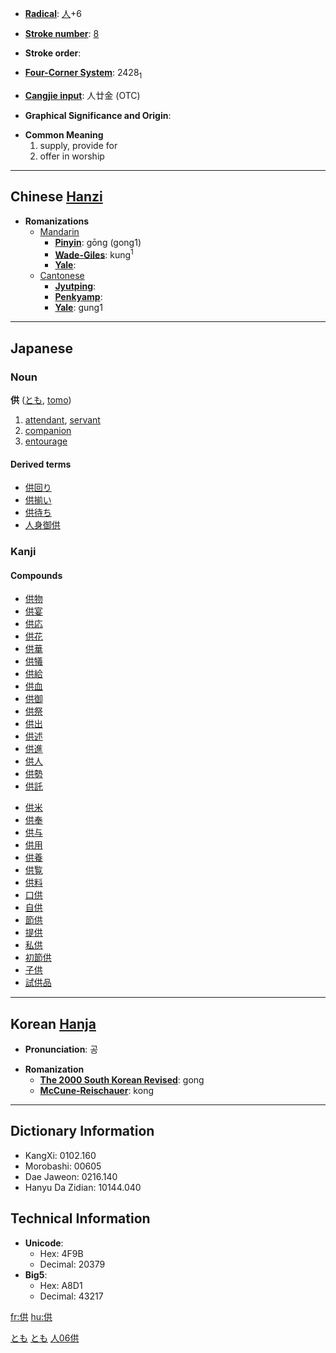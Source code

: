 * '''[[Wiktionary:Chinese radical index| Radical]]''': [[Wiktionary:Chinese radical index 人|人]]+6

* '''[[Wiktionary:Chinese total strokes index|Stroke number]]''': [[Wiktionary:Chinese total strokes index 8|8]]

* '''Stroke order''': 

* '''[[Wiktionary:Chinese four corner index|Four-Corner System]]''': 2428<sub>1</sub>

* '''[[Wiktionary:Chinese Cangjie index|Cangjie input]]''': 人廿金 (OTC)

* '''Graphical Significance and Origin''': 

* '''Common Meaning'''
*#supply, provide for
*# offer in worship


----

== Chinese [[Hanzi]] ==

* '''Romanizations'''
** [[Mandarin]]
*** '''[[Pinyin]]''': gōng (gong1)
*** '''[[Wade-Giles]]''': kung<sup>1</sup>
*** '''[[Yale]]''': 
**[[Cantonese]]
***'''[[Jyutping]]''':
***'''[[Penkyamp]]''': 
***'''[[Yale]]''': gung1


----

==Japanese==
[[Category:Japanese language|とも]]
===Noun===
[[Category:Japanese nouns|とも]]
'''供''' ([[とも]], [[tomo]])
# [[attendant]], [[servant]]
# [[companion]]
# [[entourage]]
====Derived terms====
*[[供回り]]
*[[供揃い]]
*[[供待ち]]
*[[人身御供]]


===Kanji===
{{kanji|[[きょう]] ([[kyō]]), [[く]] ([[ku]])|[[そなえる]] ([[供える]], [[sonaeru]]), [[とも]] ([[tomo]]), [[そなえ]] ([[供え]], [[sonae]])}}
====Compounds====
{{top}}
*[[供物]]
*[[供宴]]
*[[供応]]
*[[供花]] 
*[[供華]]
*[[供犠]]
*[[供給]]
*[[供血]]
*[[供御]]
*[[供祭]]
*[[供出]]
*[[供述]]
*[[供進]]
*[[供人]]
*[[供勢]]
*[[供託]]
{{mid}}
*[[供米]]
*[[供奉]]
*[[供与]]
*[[供用]]
*[[供養]]
*[[供覧]]
*[[供料]]
*[[口供]]
*[[自供]]
*[[節供]]
*[[提供]]
*[[私供]]
*[[初節供]]
*[[子供]]
*[[試供品]]
{{bottom}}

----

== Korean [[Hanja]] ==

* '''Pronunciation''': 공

* '''Romanization'''
** '''[[The 2000 South Korean Revised Romanization|The 2000 South Korean Revised]]''': gong
** '''[[McCune-Reischauer]]''': kong

----

== Dictionary Information ==

* KangXi: 0102.160
* Morobashi: 00605
* Dae Jaweon: 0216.140
* Hanyu Da Zidian: 10144.040

== Technical Information ==

* '''Unicode''':
** Hex: 4F9B
** Decimal: 20379
* '''Big5''':
** Hex: A8D1
** Decimal: 43217

[[Category:Japanese kanji|人06供]]
[[fr:供]]
[[hu:供]]